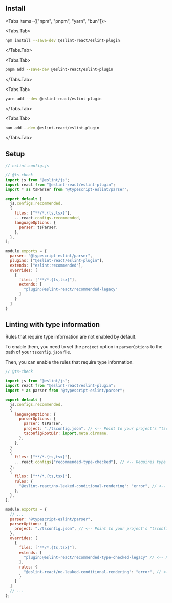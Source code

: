 

## Install

<Tabs items={["npm", "pnpm", "yarn", "bun"]}>

<Tabs.Tab>

```bash filename="Terminal"
npm install --save-dev @eslint-react/eslint-plugin
```

</Tabs.Tab>

<Tabs.Tab>

```bash filename="Terminal"
pnpm add --save-dev @eslint-react/eslint-plugin
```

</Tabs.Tab>

<Tabs.Tab>

```bash filename="Terminal"
yarn add --dev @eslint-react/eslint-plugin
```

</Tabs.Tab>

<Tabs.Tab>

```bash filename="Terminal"
bun add --dev @eslint-react/eslint-plugin
```

</Tabs.Tab>

</Tabs>

## Setup

<ESLintConfig>

<Config>

```js filename="eslint.config.js"
// eslint.config.js

// @ts-check
import js from "@eslint/js";
import react from "@eslint-react/eslint-plugin";
import * as tsParser from "@typescript-eslint/parser";

export default [
  js.configs.recommended,
  {
    files: ["**/*.{ts,tsx}"],
    ...react.configs.recommended,
    languageOptions: {
      parser: tsParser,
    },
  },
];
```

</Config>

<Config>

```js filename=".eslintrc.js"
module.exports = {
  parser: "@typescript-eslint/parser",
  plugins: ["@eslint-react/eslint-plugin"],
  extends: ["eslint:recommended"],
  overrides: [
    {
      files: ["**/*.{ts,tsx}"],
      extends: [
        "plugin:@eslint-react/recommended-legacy"
      ]
    }
  ]
}
```

</Config>

</ESLintConfig>

## Linting with type information

<Info>
Rules that require type information are not enabled by default.

To enable them, you need to set the `project` option in `parserOptions` to the path of your `tsconfig.json` file.

Then, you can enable the rules that require type information.

</Info>

<ESLintConfig>

<Config>

```js filename="eslint.config.js"
// @ts-check

import js from "@eslint/js";
import react from "@eslint-react/eslint-plugin";
import * as parser from "@typescript-eslint/parser";

export default [
  js.configs.recommended,
  {
    languageOptions: {
      parserOptions: {
        parser: tsParser,
        project: "./tsconfig.json", // <-- Point to your project's "tsconfig.json" or create a new one.
        tsconfigRootDir: import.meta.dirname,
      },
    },
  }
  {
    files: ["**/*.{ts,tsx}"],
    ...react.configs["recommended-type-checked"], // <-- Requires type information
  },
  {
    files: ["**/*.{ts,tsx}"],
    rules: {
      "@eslint-react/no-leaked-conditional-rendering": "error", // <-- Requires type information
    },
  },
];
```

</Config>

<Config>

```js filename=".eslintrc.js"
module.exports = {
  // ...
  parser: "@typescript-eslint/parser",
  parserOptions: {
    project: "./tsconfig.json", // <-- Point to your project's "tsconfig.json" or create a new one.
  },
  overrides: [
    {
      files: ["**/*.{ts,tsx}"],
      extends: [
        "plugin:@eslint-react/recommended-type-checked-legacy" // <-- Requires type information
      ],
      rules: {
        "@eslint-react/no-leaked-conditional-rendering": "error", // <-- Requires type information
      }
    }
  ]
  // ...
};
```

</Config>

</ESLintConfig>
